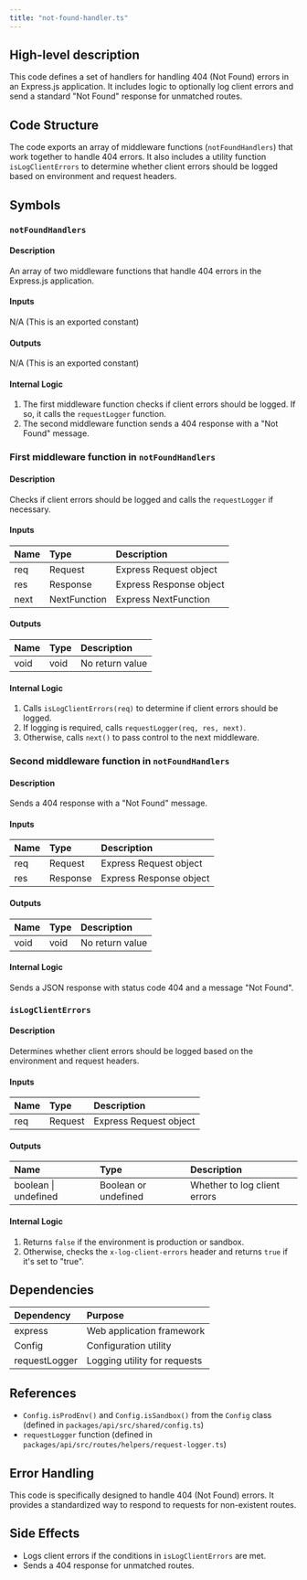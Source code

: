 ```yaml
---
title: "not-found-handler.ts"
---
```


## High-level description
This code defines a set of handlers for handling 404 (Not Found) errors in an Express.js application. It includes logic to optionally log client errors and send a standard "Not Found" response for unmatched routes.

## Code Structure
The code exports an array of middleware functions (`notFoundHandlers`) that work together to handle 404 errors. It also includes a utility function `isLogClientErrors` to determine whether client errors should be logged based on environment and request headers.

## Symbols

### `notFoundHandlers`
#### Description
An array of two middleware functions that handle 404 errors in the Express.js application.

#### Inputs
N/A (This is an exported constant)

#### Outputs
N/A (This is an exported constant)

#### Internal Logic
1. The first middleware function checks if client errors should be logged. If so, it calls the `requestLogger` function.
2. The second middleware function sends a 404 response with a "Not Found" message.

### First middleware function in `notFoundHandlers`
#### Description
Checks if client errors should be logged and calls the `requestLogger` if necessary.

#### Inputs
| Name | Type | Description |
|:-----|:-----|:------------|
| req | Request | Express Request object |
| res | Response | Express Response object |
| next | NextFunction | Express NextFunction |

#### Outputs
| Name | Type | Description |
|:-----|:-----|:------------|
| void | void | No return value |

#### Internal Logic
1. Calls `isLogClientErrors(req)` to determine if client errors should be logged.
2. If logging is required, calls `requestLogger(req, res, next)`.
3. Otherwise, calls `next()` to pass control to the next middleware.

### Second middleware function in `notFoundHandlers`
#### Description
Sends a 404 response with a "Not Found" message.

#### Inputs
| Name | Type | Description |
|:-----|:-----|:------------|
| req | Request | Express Request object |
| res | Response | Express Response object |

#### Outputs
| Name | Type | Description |
|:-----|:-----|:------------|
| void | void | No return value |

#### Internal Logic
Sends a JSON response with status code 404 and a message "Not Found".

### `isLogClientErrors`
#### Description
Determines whether client errors should be logged based on the environment and request headers.

#### Inputs
| Name | Type | Description |
|:-----|:-----|:------------|
| req | Request | Express Request object |

#### Outputs
| Name | Type | Description |
|:-----|:-----|:------------|
| boolean \| undefined | Boolean or undefined | Whether to log client errors |

#### Internal Logic
1. Returns `false` if the environment is production or sandbox.
2. Otherwise, checks the `x-log-client-errors` header and returns `true` if it's set to "true".

## Dependencies
| Dependency | Purpose |
|:-----------|:--------|
| express | Web application framework |
| Config | Configuration utility |
| requestLogger | Logging utility for requests |

## References
- `Config.isProdEnv()` and `Config.isSandbox()` from the `Config` class (defined in `packages/api/src/shared/config.ts`)
- `requestLogger` function (defined in `packages/api/src/routes/helpers/request-logger.ts`)

## Error Handling
This code is specifically designed to handle 404 (Not Found) errors. It provides a standardized way to respond to requests for non-existent routes.

## Side Effects
- Logs client errors if the conditions in `isLogClientErrors` are met.
- Sends a 404 response for unmatched routes.